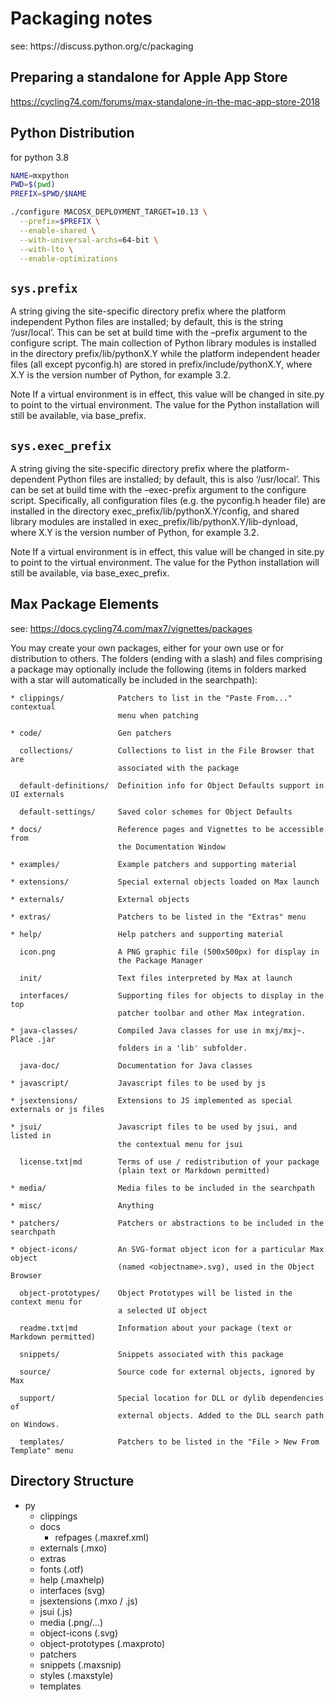 # Packaging notes

see: https://discuss.python.org/c/packaging


## Preparing a standalone for Apple App Store

<https://cycling74.com/forums/max-standalone-in-the-mac-app-store-2018>


## Python Distribution

for python 3.8

```bash
NAME=mxpython
PWD=$(pwd)
PREFIX=$PWD/$NAME

./configure MACOSX_DEPLOYMENT_TARGET=10.13 \
  --prefix=$PREFIX \
  --enable-shared \
  --with-universal-archs=64-bit \
  --with-lto \
  --enable-optimizations

```

## `sys.prefix`

A string giving the site-specific directory prefix where the platform independent Python files are installed; by default, this is the string '/usr/local'. This can be set at build time with the --prefix argument to the configure script. The main collection of Python library modules is installed in the directory prefix/lib/pythonX.Y while the platform independent header files (all except pyconfig.h) are stored in prefix/include/pythonX.Y, where X.Y is the version number of Python, for example 3.2.

Note If a virtual environment is in effect, this value will be changed in site.py to point to the virtual environment. The value for the Python installation will still be available, via base_prefix.

## `sys.exec_prefix`

A string giving the site-specific directory prefix where the platform-dependent Python files are installed; by default, this is also '/usr/local'. This can be set at build time with the --exec-prefix argument to the configure script. Specifically, all configuration files (e.g. the pyconfig.h header file) are installed in the directory exec_prefix/lib/pythonX.Y/config, and shared library modules are installed in exec_prefix/lib/pythonX.Y/lib-dynload, where X.Y is the version number of Python, for example 3.2.

Note If a virtual environment is in effect, this value will be changed in site.py to point to the virtual environment. The value for the Python installation will still be available, via base_exec_prefix.

## Max Package Elements

see: <https://docs.cycling74.com/max7/vignettes/packages>

You may create your own packages, either for your own use or for distribution to others. The folders (ending with a slash) and files comprising a package may optionally include the following (items in folders marked with a star will automatically be included in the searchpath):

```
* clippings/            Patchers to list in the "Paste From..." contextual
                        menu when patching

* code/                 Gen patchers

  collections/          Collections to list in the File Browser that are 
                        associated with the package

  default-definitions/  Definition info for Object Defaults support in UI externals

  default-settings/     Saved color schemes for Object Defaults

* docs/                 Reference pages and Vignettes to be accessible from
                        the Documentation Window

* examples/             Example patchers and supporting material

* extensions/           Special external objects loaded on Max launch

* externals/            External objects

* extras/               Patchers to be listed in the "Extras" menu

* help/                 Help patchers and supporting material

  icon.png              A PNG graphic file (500x500px) for display in 
                        the Package Manager

  init/                 Text files interpreted by Max at launch

  interfaces/           Supporting files for objects to display in the top
                        patcher toolbar and other Max integration.

* java-classes/         Compiled Java classes for use in mxj/mxj~. Place .jar 
                        folders in a 'lib' subfolder.

  java-doc/             Documentation for Java classes

* javascript/           Javascript files to be used by js

* jsextensions/         Extensions to JS implemented as special externals or js files

* jsui/                 Javascript files to be used by jsui, and listed in 
                        the contextual menu for jsui

  license.txt|md        Terms of use / redistribution of your package
                        (plain text or Markdown permitted)

* media/                Media files to be included in the searchpath

* misc/                 Anything

* patchers/             Patchers or abstractions to be included in the searchpath

* object-icons/         An SVG-format object icon for a particular Max object
                        (named <objectname>.svg), used in the Object Browser

  object-prototypes/    Object Prototypes will be listed in the context menu for 
                        a selected UI object

  readme.txt|md         Information about your package (text or Markdown permitted)

  snippets/             Snippets associated with this package

  source/               Source code for external objects, ignored by Max

  support/              Special location for DLL or dylib dependencies of 
                        external objects. Added to the DLL search path on Windows.

  templates/            Patchers to be listed in the "File > New From Template" menu

```

## Directory Structure

- py
  - clippings
  - docs
    - refpages (.maxref.xml)
  - externals (.mxo)
  - extras
  - fonts (.otf)
  - help (.maxhelp)
  - interfaces (svg)
  - jsextensions (.mxo / .js)
  - jsui (.js)
  - media (.png/...)
  - object-icons (.svg)
  - object-prototypes (.maxproto)
  - patchers
  - snippets (.maxsnip)
  - styles (.maxstyle)
  - templates
